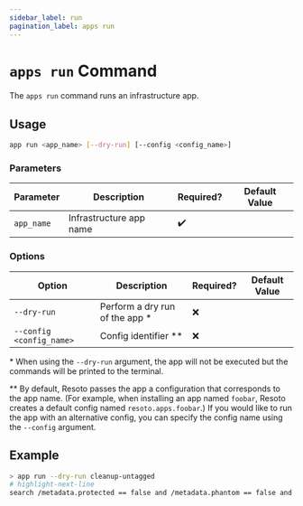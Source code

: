 ```yaml
---
sidebar_label: run
pagination_label: apps run
---
```


# `apps run` Command

The `apps run` command runs an infrastructure app.

## Usage

```bash
app run <app_name> [--dry-run] [--config <config_name>]
```

### Parameters

| Parameter  | Description             | Required? | Default Value |
| ---------- | ----------------------- | --------- | ------------- |
| `app_name` | Infrastructure app name | ✔️        |               |

### Options

| Option                   | Description                     | Required? | Default Value |
| ------------------------ | ------------------------------- | --------- | ------------- |
| `--dry-run`              | Perform a dry run of the app \* | ❌        |               |
| `--config <config_name>` | Config identifier \*\*          | ❌        |               |

\* When using the `--dry-run` argument, the app will not be executed but the commands will be printed to the terminal.

\*\* By default, Resoto passes the app a configuration that corresponds to the app name. (For example, when installing an app named `foobar`, Resoto creates a default config named `resoto.apps.foobar`.) If you would like to run the app with an alternative config, you can specify the config name using the `--config` argument.

## Example

```bash title="Dry run an app"
> app run --dry-run cleanup-untagged
# highlight-next-line
search /metadata.protected == false and /metadata.phantom == false and /metadata.cleaned == false and is(["aws_ec2_instance", "aws_ec2_volume", "aws_vpc", "aws_cloudformation_stack", "aws_elb", "aws_alb", "aws_alb_target_group", "aws_eks_cluster", "aws_eks_nodegroup", "example_instance", "example_network"]) and not(has_key(tags, ["owner", "expiration"])) and ((/ancestors.cloud.reported.id == "aws" and /ancestors.account.reported.id == "068564737731" and age > 7d) or (/ancestors.cloud.reported.id == "aws" and /ancestors.account.reported.id == "575584959047" and age > 2h)) | clean "Missing one or more of required tags owner, expiration and age more than threshold"
```
